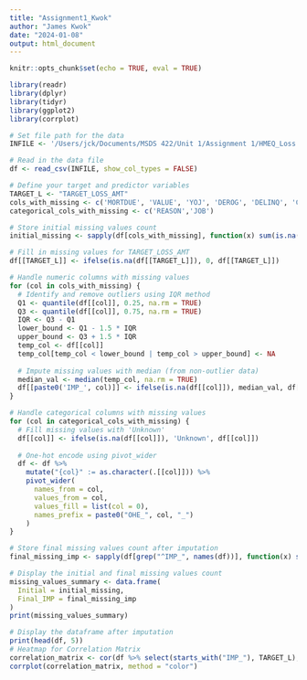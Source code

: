 ```yaml
---
title: "Assignment1_Kwok"
author: "James Kwok"
date: "2024-01-08"
output: html_document
---
```


```r
knitr::opts_chunk$set(echo = TRUE, eval = TRUE)
```


```r
library(readr)
library(dplyr)
library(tidyr)
library(ggplot2)
library(corrplot)
```
```r


# Set file path for the data
INFILE <- '/Users/jck/Documents/MSDS 422/Unit 1/Assignment 1/HMEQ_Loss.csv'

# Read in the data file
df <- read_csv(INFILE, show_col_types = FALSE)

# Define your target and predictor variables
TARGET_L <- "TARGET_LOSS_AMT"
cols_with_missing <- c('MORTDUE', 'VALUE', 'YOJ', 'DEROG', 'DELINQ', 'CLAGE', 'NINQ', 'CLNO', 'DEBTINC')
categorical_cols_with_missing <- c('REASON','JOB')

# Store initial missing values count
initial_missing <- sapply(df[cols_with_missing], function(x) sum(is.na(x)))

# Fill in missing values for TARGET_LOSS_AMT
df[[TARGET_L]] <- ifelse(is.na(df[[TARGET_L]]), 0, df[[TARGET_L]])

# Handle numeric columns with missing values
for (col in cols_with_missing) {
  # Identify and remove outliers using IQR method
  Q1 <- quantile(df[[col]], 0.25, na.rm = TRUE)
  Q3 <- quantile(df[[col]], 0.75, na.rm = TRUE)
  IQR <- Q3 - Q1
  lower_bound <- Q1 - 1.5 * IQR
  upper_bound <- Q3 + 1.5 * IQR
  temp_col <- df[[col]]
  temp_col[temp_col < lower_bound | temp_col > upper_bound] <- NA
  
  # Impute missing values with median (from non-outlier data)
  median_val <- median(temp_col, na.rm = TRUE)
  df[[paste0('IMP_', col)]] <- ifelse(is.na(df[[col]]), median_val, df[[col]])
}

# Handle categorical columns with missing values
for (col in categorical_cols_with_missing) {
  # Fill missing values with 'Unknown'
  df[[col]] <- ifelse(is.na(df[[col]]), 'Unknown', df[[col]])
  
  # One-hot encode using pivot_wider
  df <- df %>% 
    mutate("{col}" := as.character(.[[col]])) %>%
    pivot_wider(
      names_from = col,
      values_from = col,
      values_fill = list(col = 0),
      names_prefix = paste0("OHE_", col, "_")
    )
}

# Store final missing values count after imputation
final_missing_imp <- sapply(df[grep("^IMP_", names(df))], function(x) sum(is.na(x)))

# Display the initial and final missing values count
missing_values_summary <- data.frame(
  Initial = initial_missing,
  Final_IMP = final_missing_imp
)
print(missing_values_summary)

# Display the dataframe after imputation
print(head(df, 5)) 
# Heatmap for Correlation Matrix
correlation_matrix <- cor(df %>% select(starts_with("IMP_"), TARGET_L), use="complete.obs")
corrplot(correlation_matrix, method = "color")




```
